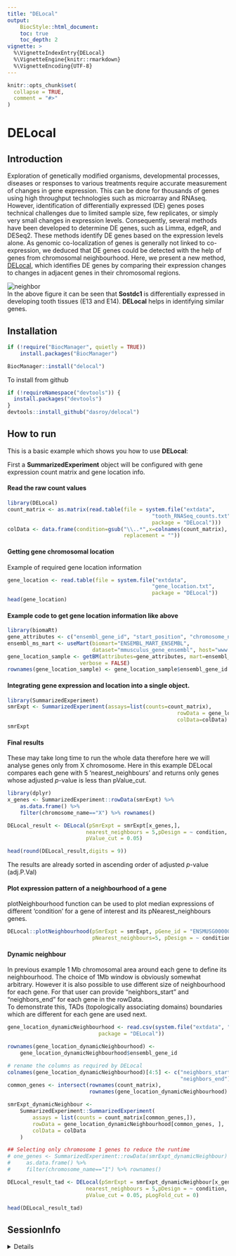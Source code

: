 ```yaml
---
title: "DELocal"
output: 
    BiocStyle::html_document:
    toc: true
    toc_depth: 2
vignette: >
  %\VignetteIndexEntry{DELocal}
  %\VignetteEngine{knitr::rmarkdown}
  %\VignetteEncoding{UTF-8}
---
```


```r
knitr::opts_chunk$set(
  collapse = TRUE,
  comment = "#>"
)
```

# DELocal

## Introduction

Exploration of genetically modified organisms, developmental processes, diseases or responses to various treatments require accurate measurement of changes in gene expression. This can be done for thousands of genes using high throughput technologies such as microarray and RNAseq. However, identification of differentially expressed (DE) genes poses technical challenges due to limited sample size, few replicates, or simply very small changes in expression levels. Consequently, several methods have been developed to determine DE genes, such as Limma, edgeR, and DESeq2. These methods identify DE genes based on the expression levels alone. As genomic co-localization of genes is generally not linked to co-expression, we deduced that DE genes could be detected with the help of genes from chromosomal neighbourhood. Here, we present a new method, [DELocal](https://doi.org/10.1371/journal.pcbi.1008947), which identifies DE genes by comparing their expression changes to changes in adjacent genes in their chromosomal regions.

![neighbor](Sos.png)\
In the above figure it can be seen that **Sostdc1** is differentially expressed in developing tooth tissues (E13 and E14). **DELocal** helps in identifying similar genes.

## Installation

```r
if (!require("BiocManager", quietly = TRUE))
    install.packages("BiocManager")

BiocManager::install("delocal")
```

To install from github

```r
if (!requireNamespace("devtools")) {
  install.packages("devtools")
}
devtools::install_github("dasroy/delocal")
```

## How to run

This is a basic example which shows you how to use **DELocal**:

First a **SummarizedExperiment** object will be configured with gene expression count matrix and gene location info.

#### Read the raw count values

```r
library(DELocal)
count_matrix <- as.matrix(read.table(file = system.file("extdata", 
                                              "tooth_RNASeq_counts.txt", 
                                              package = "DELocal")))
colData <- data.frame(condition=gsub("\\..*",x=colnames(count_matrix),
                                     replacement = ""))
```

#### Getting gene chromosomal location

Example of required gene location information

```r
gene_location <- read.table(file = system.file("extdata", 
                                              "gene_location.txt", 
                                              package = "DELocal"))
head(gene_location)
```

#### Example code to get gene location information like above

```r
library(biomaRt)
gene_attributes <- c("ensembl_gene_id", "start_position", "chromosome_name")
ensembl_ms_mart <- useMart(biomart="ENSEMBL_MART_ENSEMBL",
                           dataset="mmusculus_gene_ensembl", host="www.ensembl.org")
gene_location_sample <- getBM(attributes=gene_attributes, mart=ensembl_ms_mart,
                       verbose = FALSE)
rownames(gene_location_sample) <- gene_location_sample$ensembl_gene_id
```

#### Integrating gene expression and location into a single object.

```r
library(SummarizedExperiment)
smrExpt <- SummarizedExperiment(assays=list(counts=count_matrix),
                                                      rowData = gene_location, 
                                                      colData=colData)
smrExpt
```

#### Final results

These may take long time to run the whole data therefore here we will analyse genes only from X chromosome. Here in this example DELocal compares each gene with 5 'nearest_neighbours' and returns only genes whose adjusted *p*-value is less than pValue_cut.

```r
library(dplyr)
x_genes <- SummarizedExperiment::rowData(smrExpt) %>% 
    as.data.frame() %>% 
    filter(chromosome_name=="X") %>% rownames() 

DELocal_result <- DELocal(pSmrExpt = smrExpt[x_genes,],
                         nearest_neighbours = 5,pDesign = ~ condition,
                         pValue_cut = 0.05)

head(round(DELocal_result,digits = 9))
```

The results are already sorted in ascending order of adjusted *p*-value (adj.P.Val)

#### Plot expression pattern of a neighbourhood of a gene

plotNeighbourhood function can be used to plot median expressions of different 'condition' for a gene of interest and its pNearest_neighbours genes.

```r
DELocal::plotNeighbourhood(pSmrExpt = smrExpt, pGene_id = "ENSMUSG00000059401", 
                           pNearest_neighbours=5, pDesign = ~ condition)$plot
```

#### Dynamic neighbour

In previous example 1 Mb chromosomal area around each gene to define its neighbourhood. The choice of 1Mb window is obviously somewhat arbitrary. However it is also possible to use different size of neighbourhood for each gene. For that user can provide "neighbors_start" and "neighbors_end" for each gene in the rowData.  
To demonstrate this, TADs (topologically associating domains) boundaries which are different for each gene are used next.  

```r
gene_location_dynamicNeighbourhood <- read.csv(system.file("extdata", "Mouse_TAD_boundaries.csv",
                             package = "DELocal"))

rownames(gene_location_dynamicNeighbourhood) <- 
    gene_location_dynamicNeighbourhood$ensembl_gene_id

# rename the columns as required by DELocal
colnames(gene_location_dynamicNeighbourhood)[4:5] <- c("neighbors_start",
                                                       "neighbors_end")
common_genes <- intersect(rownames(count_matrix),
                          rownames(gene_location_dynamicNeighbourhood) )

smrExpt_dynamicNeighbour <-
    SummarizedExperiment::SummarizedExperiment(
        assays = list(counts = count_matrix[common_genes,]),
        rowData = gene_location_dynamicNeighbourhood[common_genes, ],
        colData = colData
    )

## Selecting only chromosome 1 genes to reduce the runtime                                                      
# one_genes <- SummarizedExperiment::rowData(smrExpt_dynamicNeighbour) %>% 
#     as.data.frame() %>% 
#     filter(chromosome_name=="1") %>% rownames() 

DELocal_result_tad <- DELocal(pSmrExpt = smrExpt_dynamicNeighbour[x_genes,], 
                         nearest_neighbours = 5,pDesign = ~ condition,
                         pValue_cut = 0.05, pLogFold_cut = 0)

head(DELocal_result_tad)
```

## SessionInfo

<details>

```r
sessionInfo()
```

</details>
